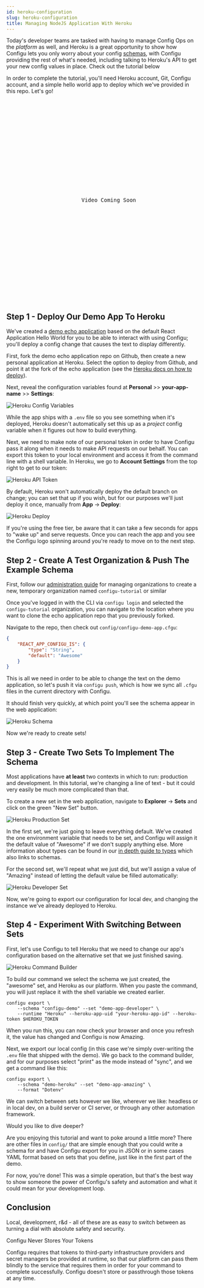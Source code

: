 ```yaml
---
id: heroku-configuration
slug: heroku-configuration
title: Managing NodeJS Application With Heroku
---
```


Today's developer teams are tasked with having to manage Config Ops on the _platform_ as well,
and Heroku is a great opportunity to show how Configu lets you only worry about your config 
[schemas](/docs/schemas), with Configu providing the rest of what's needed, including talking 
to Heroku's API to get your new config values in place. Check out the tutorial below

In order to complete the tutorial, you'll need Heroku account, Git, Configu account,
and a simple hello world app to deploy which we've provided in this repo. Let's go!

<pre style={{ width: '100%' }}>
  <center>
    <br />
    <br />
    <br />
    <br />
    <br />
    <br />
    <br />
    Video Coming Soon
    <br />
    <br />
    <br />
    <br />
    <br />
    <br />
    <br />
  </center>
</pre>

## Step 1 - Deploy Our Demo App To Heroku

We've created a [demo echo application](https://github.com/) based on the default React 
Application Hello World for you to be able to interact with using Configu; you'll deploy 
a config change that causes the text to display differently.

First, fork the demo echo application repo on Github, then create a new personal application 
at Heroku. Select the option to deploy from Github, and point it at the fork of the echo application 
(see the [Heroku docs on how to deploy](https://heroku.com)).

Next, reveal the configuration variables found at **Personal** >> **your-app-name** >> **Settings**:

![Heroku Config Variables](heroku-config-vars.png)

While the app ships with a `.env` file so you see something when it's deployed, 
Heroku doesn't automatically set this up as a _project_ config variable when 
it figures out how to build everything.

Next, we need to make note of our personal token in order to have Configu pass it along when it needs to make API requests
on our behalf. You can export this token to your local environment and access it from the command line with
a shell variable. In Heroku, we go to **Account Settings** from the top right to get to our token:

![Heroku API Token](heroku-api-key.png)

By default, Heroku won't automatically deploy the default branch on change; you can set that up if you wish, but for our purposes 
we'll just deploy it once, manually from **App** &rarr; **Deploy**:

![Heroku Deploy](heroku-deploy-branch.png)

If you're using the free tier, be aware that it can take a few seconds for apps to "wake up" and serve requests. Once you can reach the app and you see the Configu
logo spinning around you're ready to move on to the next step. 

## Step 2 - Create A Test Organization & Push The Example Schema

First, follow our [administration guide](/docs/administration) for managing organizations to create a new, temporary
organization named `configu-tutorial` or similar

Once you've logged in with the CLI via `configu login` and selected the `configu-tutorial` organization,
you can navigate to the location where you want to clone the echo application repo that you previously forked.

Navigate to the repo, then check out `config/configu-demo-app.cfgu`:

```json
{
    "REACT_APP_CONFIGU_IS": {
        "type": "String",
        "default": "Awesome"
    }
}
```
This is all we need in order to be able to change the text on the demo application, so let's push it via `configu push`,
which is how we sync all `.cfgu` files in the current directory with Configu.

It should finish very quickly, at which point you'll see the schema appear in the web application:

![Heroku Schema](heroku-schema-explorer.png)

Now we're ready to create sets!

## Step 3 - Create Two Sets To Implement The Schema

Most applications have **at least** two contexts in which to run: production and development. In this tutorial, we're
changing a line of text - but it could very easily be much more complicated than that.

To create a new set in the web application, navigate to **Explorer** &rarr; **Sets** and click on the green "New Set" 
button. 

![Heroku Production Set](heroku-set-production.png)

In the first set, we're just going to leave everything default. We've created the one environment variable that needs
to be set, and Configu will assign it the default value of "Awesome" if we don't supply anything else. More information
about types can be found in our [in depth guide to types](/docs/types) which also links to schemas.

For the second set, we'll repeat what we just did, but we'll assign a value of "Amazing" instead of letting the default
value be filled automatically:

![Heroku Developer Set](heroku-set-developer.png)

Now, we're going to export our configuration for local dev, and changing the instance we've already deployed to Heroku.

## Step 4 - Experiment With Switching Between Sets

First, let's use Configu to tell Heroku that we need to change our app's configuration based on the alternative set
that we just finished saving.

![Heroku Command Builder](heroku-command-builder.png)

To build our command we select the schema we just created, the "awesome" set, and Heroku as our platform. When you paste
the command, you will just replace it with the shell variable we created earlier.

```shell
configu export \
    --schema "configu-demo" --set "demo-app-developer" \
    --runtime "Heroku" --heroku-app-uid "your-heroku-app-id" --heroku-token $HEROKU_TOKEN

```

When you run this, you can now check your browser and once you refresh it, the value has changed and Configu is now
Amazing.

Next, we export our local config (in this case we're simply over-writing the `.env` file that shipped
with the demo). We go back to the command builder, and for our purposes select "print" as the mode instead of "sync",
and we get a command like this:

```
configu export \
    --schema "demo-heroku" --set "demo-app-amazing" \
    --format "Dotenv"
```
We can switch between sets however we like, wherever we like: headless or in local dev, on a build server or CI server, or through 
any other automation framework.

<Admonition type="note">
Would you like to dive deeper?

Are you enjoying this tutorial and want to poke around a little more? There are other files in `config/` that are simple
enough that you could write a schema for and have Configu export for you in JSON or in some cases YAML format based on
sets that you define, just like in the first part of the demo.

</Admonition>

For now, you're done! This was a simple operation, but that's the best way to show someone the power of Configu's safety
and automation and what it could mean for your development loop. 

## Conclusion

Local, development, r&d - all of these are as easy to switch between as turning a dial with absolute safety and 
security.

<Admonition type="warning">
Configu Never Stores Your Tokens

Configu requires that tokens to third-party infrastructure providers and secret managers be provided at runtime, so
that our platform can pass them blindly to the service that requires them in order for your command to complete 
successfully.
Configu doesn't store or passthrough those tokens at any time.

</Admonition>
